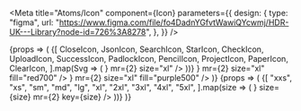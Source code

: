 


<Meta
    title="Atoms/Icon"
    component={Icon}
    parameters={{
        design: {
            type: "figma",
            url: "https://www.figma.com/file/fo4DadnYGfvtWawiQYcwmj/HDR-UK---Library?node-id=726%3A8278",
        },
    }}
/>

<Canvas>
    <Story name="List">
        {props => (
            <Card>
                <CardBody>
                    {[
                        CloseIcon,
                        JsonIcon,
                        SearchIcon,
                        StarIcon,
                        CheckIcon,
                        UploadIcon,
                        SuccessIcon,
                        PadlockIcon,
                        PencilIcon,
                        ProjectIcon,
                        PaperIcon,
                        ClearIcon,
                    ].map(Svg => (
                        <Icon svg={<Svg />} mr={2} size="xl" />
                    ))}
                    <Icon svg={<DangerIcon />} mr={2} size="xl" fill="red700" />
                    <Icon
                        svg={<InfoIcon />}
                        mr={2}
                        size="xl"
                        fill="purple500"
                    />
                </CardBody>
            </Card>
        )}
    </Story>
    <Story name="Sizes">
        {props => (
            <Card>
                <CardBody>
                    {[
                        "xxs",
                        "xs",
                        "sm",
                        "md",
                        "lg",
                        "xl",
                        "2xl",
                        "3xl",
                        "4xl",
                        "5xl",
                    ].map(size => (
                        <Icon
                            svg={<SVG src={starIcon} />}
                            size={size}
                            mr={2}
                            key={size}
                        />
                    ))}
                </CardBody>
            </Card>
        )}
    </Story>
</Canvas>

